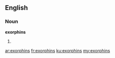 ==English==

===Noun===
'''exorphins'''

# {{plural of|[[exorphin]]}}

[[ar:exorphins]]
[[fr:exorphins]]
[[ku:exorphins]]
[[my:exorphins]]